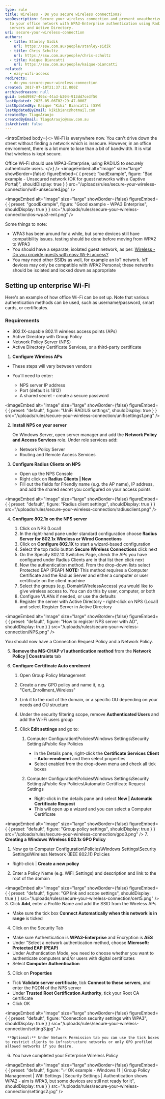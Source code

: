 ```yaml
---
type: rule
title: Wireless - Do you secure wireless connections?
seoDescription: Secure your wireless connection and prevent unauthorized access
  to your office network with WPA3-Enterprise authentication using Radius
  servers and Active Directory.
uri: secure-your-wireless-connection
authors:
  - title: Stanley Sidik
    url: https://ssw.com.au/people/stanley-sidik
  - title: Chris Schultz
    url: https://ssw.com.au/people/chris-schultz
  - title: Kaique Biancatti
    url: https://ssw.com.au/people/kaique-biancatti
related:
  - easy-wifi-access
redirects:
  - do-you-secure-your-wireless-connection
created: 2017-07-10T21:37:12.000Z
archivedreason: null
guid: be6d9987-405c-44a3-b204-913dd7ce3f56
lastUpdated: 2025-05-06T02:29:47.000Z
lastUpdatedBy: Kaique "Kiki" Biancatti [SSW]
lastUpdatedByEmail: kikibianc@hotmail.com
createdBy: TiagoAraujo
createdByEmail: TiagoAraujo@ssw.com.au
isArchived: false
---
```

<introEmbed
  body={<>
Wi-Fi is everywhere now. You can't drive down the street without finding a network which is insecure. However, in an office environment, there is a lot more to lose than a bit of bandwidth. It is vital that wireless is kept secure.

Office Wi-Fi should use WPA3-Enterprise, using RADIUS to securely authenticate users.
  </>}
/>
<imageEmbed
  alt="Image"
  size="large"
  showBorder={false}
  figureEmbed={ {
    preset: "badExample",
    figure: "Bad example - Unsecured network (OK for guest networks with a Captive Portal)",
    shouldDisplay: true
  } }
  src="/uploads/rules/secure-your-wireless-connection/wifi-unsecured.jpg"
/>

<imageEmbed
  alt="Image"
  size="large"
  showBorder={false}
  figureEmbed={ {
    preset: "goodExample",
    figure: "Good example - WPA3 Enterprise",
    shouldDisplay: true
  } }
  src="/uploads/rules/secure-your-wireless-connection/ios-wpa3-ent.png"
/>

Some things to note:

* WPA3 has been around for a while, but some devices still have compatibility issues. testing should be done before moving from WPA2 to WPA3
* You should have a separate, isolated guest network, as per: [Wireless - Do you provide guests with easy Wi-Fi access?](/easy-wifi-access)
* You may need other SSIDs as well, for example an IoT network. IoT devices may only be compatible with WPA2 Personal; these networks should be isolated and locked down as appropriate

## Setting up enterprise Wi-Fi

Here's an example of how office Wi-Fi can be set up. Note that various authentication methods can be used, such as username/password, smart cards, or certificates.

### Requirements

* 802.1X-capable 802.11 wireless access points (APs)
* Active Directory with Group Policy
* Network Policy Server (NPS)
* Active Directory Certificate Services, or a third-party certificate

1. **Configure Wireless APs**

* These steps will vary between vendors
* You'll need to enter:

  * NPS server IP address
  * Port (default is 1812)
  * A shared secret - create a secure password

  
<imageEmbed
  alt="Image"
  size="large"
  showBorder={false}
  figureEmbed={ {
    preset: "default",
    figure: "UniFi RADIUS settings",
    shouldDisplay: true
  } }
  src="/uploads/rules/secure-your-wireless-connection/unifisettings1.png"
/>

2. **Install NPS on your server**

   On Windows Server, open server manager and add the **Network Policy and Access Services** role. Under role services add:

   * Network Policy Server
   * Routing and Remote Access Services
3. **Configure Radius Clients on NPS**

   * Open up the NPS Console
   * Right click on **Radius Clients | New**
   * Fill out the fields for Friendly name (e.g. the AP name), IP address, and add the shared secret you configured on your access points


<imageEmbed
  alt="Image"
  size="large"
  showBorder={false}
  figureEmbed={ {
    preset: "default",
    figure: "Radius client settings",
    shouldDisplay: true
  } }
  src="/uploads/rules/secure-your-wireless-connection/radiusclient.png"
/>

4. **Configure 802.1x on the NPS server**

   1. Click on NPS (Local)
   2. In the right-hand pane under standard configuration choose **Radius Server for 802.1x Wireless or Wired Connections**
   3. Click on **Configure 802.1X** to start a wizard-based configuration
   4. Select the top radio button **Secure Wireless Connections** click next
   5. On the Specify 802.1X Switches Page, check the APs you have configured under Radius Clients are in that list then click next
   6. Now the authentication method. From the drop-down lists select Protected EAP (PEAP)
      **NOTE:** This method requires a Computer Certificate and the Radius Server and either a computer or user certificate on the client machine
   7. Select the groups (e.g. Domain\WirelessAccess) you would like to give wireless access to. You can do this by user, computer, or both
   8. Configure VLANs if needed, or use the defaults
   9. Register the server with Active Directory - right-click on NPS (Local) and select Register Server in Active Directory
      
<imageEmbed
  alt="Image"
  size="large"
  showBorder={false}
  figureEmbed={ {
    preset: "default",
    figure: "How to register NPS server with AD",
    shouldDisplay: true
  } }
  src="/uploads/rules/secure-your-wireless-connection/NPS.png"
/>

  You should now have a Connection Request Policy and a Network Policy.

5. **Remove the MS-CHAP v1 authentication method** from the **Network Policy | Constraints** tab
6. **Configure Certificate Auto enrolment**

   1. Open Group Policy Management
   2. Create a new GPO policy and name it, e.g. "Cert_Enrollment_Wireless"
   3. Link it to the root of the domain, or a specific OU depending on your needs and OU structure
   4. Under the security filtering scope, remove **Authenticated Users** and add the Wi-Fi users group
   5. Click **Edit settings** and go to:

      1. Computer Configuration\Policies\Windows Settings\Security Settings\Public Key Policies

         * In the Details pane, right-click the **Certificate Services Client – Auto-enrolment** and then select properties
         * Select enabled from the drop-down menu and check all tick boxes
      2. Computer Configuration\Policies\Windows Settings\Security Settings\Public Key Policies\Automatic Certificate Request Settings

         * Right-click in the details pane and select **New | Automatic Certificate Request**
         * This will open up a wizard and you can select a Computer Certificate

      
<imageEmbed
  alt="Image"
  size="large"
  showBorder={false}
  figureEmbed={ {
    preset: "default",
    figure: "Group policy settings",
    shouldDisplay: true
  } }
  src="/uploads/rules/secure-your-wireless-connection/gpo3.png"
/>
7. **Creating a Windows Wireless 802.1x GPO Policy**

   1. Now go to Computer Configuration\Policies\Windows Settings\Security Settings\Wireless Network (IEEE 802.11) Policies

   * Right-click | **Create a new policy**

   2. Enter a Policy Name (e.g. WiFi_Settings) and description and link to the root of the domain

      
<imageEmbed
  alt="Image"
  size="large"
  showBorder={false}
  figureEmbed={ {
    preset: "default",
    figure: "GP link and scope settings",
    shouldDisplay: true
  } }
  src="/uploads/rules/secure-your-wireless-connection/cert5.png"
/>
   3. Click **Add**, enter a Profile Name and add the SSID from the Wireless APs

   * Make sure the tick box **Connect Automatically when this network is in range** is ticked

   4. Click on the Security Tab

   * Make sure Authentication is **WPA3-Enterprise** and Encryption is **AES**
   * Under "Select a network authentication method, choose **Microsoft: Protected EAP (PEAP)**
   * Under Authentication Mode, you need to choose whether you want to authenticate computers and/or users with digital certificates
   * Select **Computer Authentication**

   5. Click on **Properties**

   * Tick **Validate server certificate**, tick **Connect to these servers**, and enter the FQDN of the NPS server
   * Under **Trusted Root Certification Authority**, tick your Root CA certificate
   * Click OK

     
<imageEmbed
  alt="Image"
  size="large"
  showBorder={false}
  figureEmbed={ {
    preset: "default",
    figure: "Connection security settings with WPA3",
    shouldDisplay: true
  } }
  src="/uploads/rules/secure-your-wireless-connection/setting3.jpg"
/>

     **Optional:** Under Network Permission tab you can use the tick boxes to restrict clients to infrastructure networks or only GPO profiled allowed networks if you desire.

   6. You have completed your Enterprise Wireless Policy

      
<imageEmbed
  alt="Image"
  size="large"
  showBorder={false}
  figureEmbed={ {
    preset: "default",
    figure: "✅ OK example - Windows 11 | Group Policy Management | Wifi Settings | Security Settings | Authentication shows WPA2 - aim is WPA3, but some devices are still not ready for it",
    shouldDisplay: true
  } }
  src="/uploads/rules/secure-your-wireless-connection/settings2.jpg"
/>
